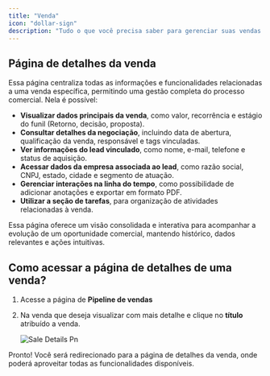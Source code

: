 ```yaml
---
title: "Venda"
icon: "dollar-sign"
description: "Tudo o que você precisa saber para gerenciar suas vendas no gc vendas."
---
```


## Página de detalhes da venda

Essa página centraliza todas as informações e funcionalidades relacionadas a uma venda específica, permitindo uma gestão completa do processo comercial. Nela é possível:

- **Visualizar dados principais da venda**, como valor, recorrência e estágio do funil (Retorno, decisão, proposta).
- **Consultar detalhes da negociação**, incluindo data de abertura, qualificação da venda, responsável e tags vinculadas.
- **Ver informações do lead vinculado**, como nome, e-mail, telefone e status de aquisição.
- **Acessar dados da empresa associada ao lead**, como razão social, CNPJ, estado, cidade e segmento de atuação.
- **Gerenciar interações na linha do tempo**, como possibilidade de adicionar anotações e exportar em formato PDF.
- **Utilizar a seção de tarefas**, para organização de atividades relacionadas à venda.

<Check>
  Essa página oferece um visão consolidada e interativa para acompanhar a evolução de um oportunidade comercial, mantendo histórico, dados relevantes e ações intuitivas.
</Check>

## Como acessar a página de detalhes de uma venda?

1. Acesse a página de **Pipeline de vendas**
2. Na venda que deseja visualizar com mais detalhe e clique no **título** atribuído a venda.

   ![Sale Details Pn](/images/vendas/venda/sale-details.png)

Pronto\! Você será redirecionado para a página de detalhes da venda, onde poderá aproveitar todas as funcionalidades disponíveis.